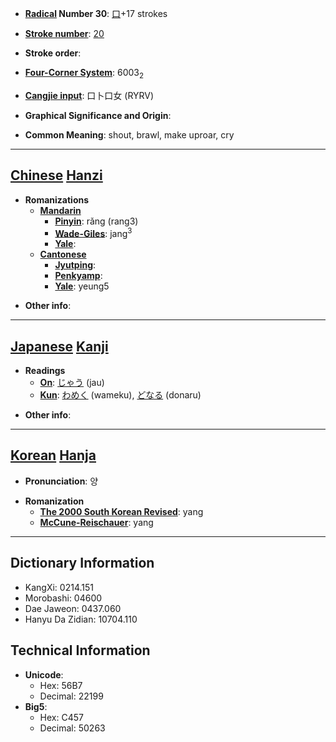 * '''[[Wiktionary:Chinese radical index| Radical]] Number 30''': [[Wiktionary:Chinese radical index 口|口]]+17 strokes

* '''[[Wiktionary:Chinese total strokes index|Stroke number]]''': [[Wiktionary:Chinese total strokes index 20|20]]

* '''Stroke order''': 

* '''[[Wiktionary:Chinese four corner index|Four-Corner System]]''': 6003<sub>2</sub>

* '''[[Wiktionary:Chinese Cangjie index|Cangjie input]]''': 口卜口女 (RYRV)

* '''Graphical Significance and Origin''': 

* '''Common Meaning''': shout, brawl, make uproar, cry

----

== [[Chinese]] [[Hanzi]] ==

* '''Romanizations'''
** '''[[Mandarin]]'''
*** '''[[Pinyin]]''': rǎng (rang3)
*** '''[[Wade-Giles]]''': jang<sup>3</sup>
*** '''[[Yale]]''': 
** '''[[Cantonese]]'''
*** '''[[Jyutping]]''':
*** '''[[Penkyamp]]''': 
*** '''[[Yale]]''': yeung5

* '''Other info''': 

----

== [[Japanese]] [[Kanji]] ==

* '''Readings'''
** '''[[On]]''': [[じゃう]] (jau)
** '''[[Kun]]''': [[わめく]] (wameku), [[どなる]] (donaru)

* '''Other info''':  

----

== [[Korean]] [[Hanja]] ==

* '''Pronunciation''': 양

* '''Romanization'''
** '''[[The 2000 South Korean Revised Romanization|The 2000 South Korean Revised]]''': yang
** '''[[McCune-Reischauer]]''': yang

----

== Dictionary Information ==

* KangXi: 0214.151
* Morobashi: 04600
* Dae Jaweon: 0437.060
* Hanyu Da Zidian: 10704.110

== Technical Information ==

* '''Unicode''':
** Hex: 56B7
** Decimal: 22199
* '''Big5''':
** Hex: C457
** Decimal: 50263